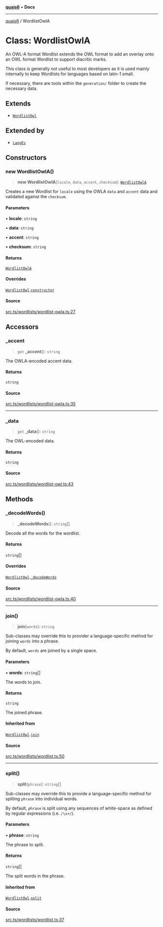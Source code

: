 [**quais6**](../README.md) • **Docs**

***

[quais6](../globals.md) / WordlistOwlA

# Class: WordlistOwlA

An OWL-A format Wordlist extends the OWL format to add an
 overlay onto an OWL format Wordlist to support diacritic
 marks.

 This class is generally not useful to most developers as
 it is used mainly internally to keep Wordlists for languages
 based on latin-1 small.

 If necessary, there are tools within the `generation/` folder
 to create the necessary data.

## Extends

- [`WordlistOwl`](WordlistOwl.md)

## Extended by

- [`LangEs`](LangEs.md)

## Constructors

### new WordlistOwlA()

> **new WordlistOwlA**(`locale`, `data`, `accent`, `checksum`): [`WordlistOwlA`](WordlistOwlA.md)

Creates a new Wordlist for `locale` using the OWLA `data`
 and `accent` data and validated against the `checksum`.

#### Parameters

• **locale**: `string`

• **data**: `string`

• **accent**: `string`

• **checksum**: `string`

#### Returns

[`WordlistOwlA`](WordlistOwlA.md)

#### Overrides

[`WordlistOwl`](WordlistOwl.md).[`constructor`](WordlistOwl.md#constructors)

#### Source

[src.ts/wordlists/wordlist-owla.ts:27](https://github.com/dominant-strategies/quais-6.js/blob/aca1855329c3946c627ab7f16ac5304cea7d20c5/src.ts/wordlists/wordlist-owla.ts#L27)

## Accessors

### \_accent

> `get` **\_accent**(): `string`

The OWLA-encoded accent data.

#### Returns

`string`

#### Source

[src.ts/wordlists/wordlist-owla.ts:35](https://github.com/dominant-strategies/quais-6.js/blob/aca1855329c3946c627ab7f16ac5304cea7d20c5/src.ts/wordlists/wordlist-owla.ts#L35)

***

### \_data

> `get` **\_data**(): `string`

The OWL-encoded data.

#### Returns

`string`

#### Source

[src.ts/wordlists/wordlist-owl.ts:43](https://github.com/dominant-strategies/quais-6.js/blob/aca1855329c3946c627ab7f16ac5304cea7d20c5/src.ts/wordlists/wordlist-owl.ts#L43)

## Methods

### \_decodeWords()

> **\_decodeWords**(): `string`[]

Decode all the words for the wordlist.

#### Returns

`string`[]

#### Overrides

[`WordlistOwl`](WordlistOwl.md).[`_decodeWords`](WordlistOwl.md#_decodewords)

#### Source

[src.ts/wordlists/wordlist-owla.ts:40](https://github.com/dominant-strategies/quais-6.js/blob/aca1855329c3946c627ab7f16ac5304cea7d20c5/src.ts/wordlists/wordlist-owla.ts#L40)

***

### join()

> **join**(`words`): `string`

Sub-classes may override this to provider a language-specific
 method for joining `words` into a phrase.

 By default, `words` are joined by a single space.

#### Parameters

• **words**: `string`[]

The words to join.

#### Returns

`string`

The joined phrase.

#### Inherited from

[`WordlistOwl`](WordlistOwl.md).[`join`](WordlistOwl.md#join)

#### Source

[src.ts/wordlists/wordlist.ts:50](https://github.com/dominant-strategies/quais-6.js/blob/aca1855329c3946c627ab7f16ac5304cea7d20c5/src.ts/wordlists/wordlist.ts#L50)

***

### split()

> **split**(`phrase`): `string`[]

Sub-classes may override this to provide a language-specific
 method for spliting `phrase` into individual words.

 By default, `phrase` is split using any sequences of
 white-space as defined by regular expressions (i.e. `/\s+/`).

#### Parameters

• **phrase**: `string`

The phrase to split.

#### Returns

`string`[]

The split words in the phrase.

#### Inherited from

[`WordlistOwl`](WordlistOwl.md).[`split`](WordlistOwl.md#split)

#### Source

[src.ts/wordlists/wordlist.ts:37](https://github.com/dominant-strategies/quais-6.js/blob/aca1855329c3946c627ab7f16ac5304cea7d20c5/src.ts/wordlists/wordlist.ts#L37)
